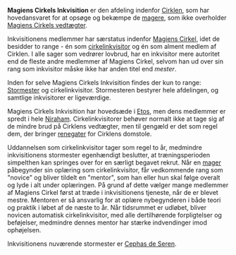 {{title:Magiens Cirkels Inkvisition}}
{{author:Laura Holmegaard}}
{{timestamp:2010-01-04T13:34:39Z}}
{{copyright:Magiens Cirkels Inkvisition}}
'''Magiens Cirkels Inkvisition''' er den afdeling indenfor [[Cirklen]], som har hovedansvaret for at opsøge og bekæmpe de [[mager|magere]], som ikke overholder [[Magiens Cirkels vedtægter]].

Inkvisitionens medlemmer har særstatus indenfor [[Magiens Cirkel]], idet de besidder to range - én som [[cirkelinkvisitor]] og én som alment medlem af Cirklen. I alle sager som vedrører lovbrud, har en inkvisitor mere autoritet end de fleste andre medlemmer af Magiens Cirkel, selvom han ud over sin rang som inkvisitor måske ikke har anden titel end ''mester''.

Inden for selve Magiens Cirkels Inkvisition findes der kun to range: [[Stormester (gejstlig)|Stormester]] og cirkelinkvisitor. Stormesteren bestyrer hele afdelingen, og samtlige inkvisitorer er ligeværdige.

Magiens Cirkels Inkvisition har hovedsæde i [[Etos]], men dens medlemmer er spredt i hele [[Niraham]]. Cirkelinkvisitorer behøver normalt ikke at tage sig af de mindre brud på Cirklens vedtægter, men til gengæld er det som regel dem, der bringer [[renegat|renegater]] for Cirklens domstole.

Uddannelsen som cirkelinkvisitor tager som regel to år, medmindre inkvisitionens stormester egenhændigt beslutter, at træningsperioden simpelthen kan springes over for en særligt begavet rekrut. Når en [[mager]] påbegynder sin oplæring som cirkelinkvisitor, får vedkommende rang som "novice" og bliver tildelt en "mentor", som han eller hun skal følge overalt og lyde i alt under oplæringen. På grund af dette vælger mange medlemmer af Magiens Cirkel først at træde i inkvisitionens tjeneste, når de er blevet mestre. Mentoren er så ansvarlig for at oplære nybegynderen i både teori og praktik i løbet af de næste to år. Når tidsrummet er udløbet, bliver novicen automatisk cirkelinkvisitor, med alle dertilhørende forpligtelser og beføjelser, medmindre dennes mentor har stærke indvendinger imod ophøjelsen.

Inkvisitionens nuværende stormester er [[Cephas de Seren]].